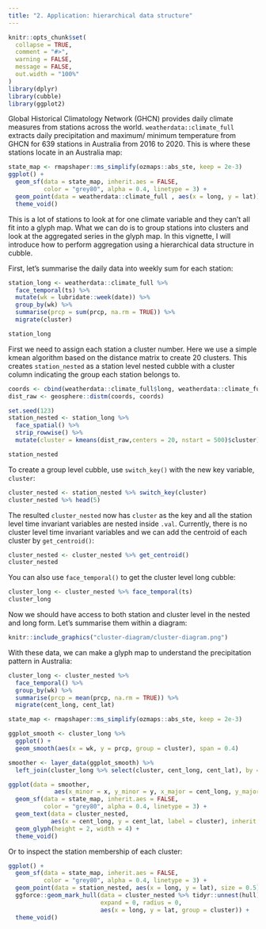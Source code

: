 ```yaml
---
title: "2. Application: hierarchical data structure"
---
```


```r
knitr::opts_chunk$set(
  collapse = TRUE,
  comment = "#>",
  warning = FALSE, 
  message = FALSE,
  out.width = "100%"
)
library(dplyr)
library(cubble)
library(ggplot2)
```

Global Historical Climatology Network (GHCN) provides daily climate measures from stations across the world. `weatherdata::climate_full` extracts daily precipitation and maximum/ minimum temperature from GHCN for 639 stations in Australia from 2016 to 2020. This is where these stations locate in an Australia map: 

```r
state_map <- rmapshaper::ms_simplify(ozmaps::abs_ste, keep = 2e-3)
ggplot() + 
  geom_sf(data = state_map, inherit.aes = FALSE,
          color = "grey80", alpha = 0.4, linetype = 3) +
  geom_point(data = weatherdata::climate_full , aes(x = long, y = lat)) + 
  theme_void()
```

This is a lot of stations to look at for one climate variable and they can't all fit into a glyph map. What we can do is to group stations into clusters and look at the aggregated series in the glyph map. In this vignette, I will introduce how to perform aggregation using a hierarchical data structure in cubble. 

First, let's summarise the daily data into weekly sum for each station:

```r
station_long <- weatherdata::climate_full %>% 
  face_temporal(ts) %>% 
  mutate(wk = lubridate::week(date)) %>% 
  group_by(wk) %>% 
  summarise(prcp = sum(prcp, na.rm = TRUE)) %>% 
  migrate(cluster)

station_long
```

First we need to assign each station a cluster number. Here we use a simple kmean algorithm based on the distance matrix to create 20 clusters. This creates `station_nested` as a station level nested cubble with a cluster column indicating the group each station belongs to.

```r
coords <- cbind(weatherdata::climate_full$long, weatherdata::climate_full$lat)
dist_raw <- geosphere::distm(coords, coords)

set.seed(123)
station_nested <- station_long %>% 
  face_spatial() %>% 
  strip_rowwise() %>% 
  mutate(cluster = kmeans(dist_raw,centers = 20, nstart = 500)$cluster)
```

```r
station_nested
```

To create a group level cubble, use `switch_key()` with the new key variable, `cluster`:

```r
cluster_nested <- station_nested %>% switch_key(cluster)
cluster_nested %>% head(5)
```

The resulted `cluster_nested` now has `cluster` as the key and all the station level time invariant variables are nested inside `.val`. Currently, there is no cluster level time invariant variables and we can add the centroid of each cluster by `get_centroid()`: 

```r
cluster_nested <- cluster_nested %>% get_centroid()
cluster_nested
```

You can also use `face_temporal()` to get the cluster level long cubble:

```r
cluster_long <- cluster_nested %>% face_temporal(ts)
cluster_long
```

Now we should have access to  both station and cluster level in the nested and long form. Let's summarise them within a diagram:

```r
knitr::include_graphics("cluster-diagram/cluster-diagram.png")
```

With these data, we can make a glyph map to understand the precipitation pattern in Australia:

```r
cluster_long <- cluster_nested %>% 
  face_temporal() %>% 
  group_by(wk) %>% 
  summarise(prcp = mean(prcp, na.rm = TRUE)) %>% 
  migrate(cent_long, cent_lat)

state_map <- rmapshaper::ms_simplify(ozmaps::abs_ste, keep = 2e-3)

ggplot_smooth <- cluster_long %>% 
  ggplot() +
  geom_smooth(aes(x = wk, y = prcp, group = cluster), span = 0.4) 

smoother <- layer_data(ggplot_smooth) %>% 
  left_join(cluster_long %>% select(cluster, cent_long, cent_lat), by = c("group" = "cluster"))

ggplot(data = smoother, 
             aes(x_minor = x, y_minor = y, x_major = cent_long, y_major = cent_lat)) + 
  geom_sf(data = state_map, inherit.aes = FALSE,
          color = "grey80", alpha = 0.4, linetype = 3) + 
  geom_text(data = cluster_nested, 
            aes(x = cent_long, y = cent_lat, label = cluster), inherit.aes = FALSE) +
  geom_glyph(height = 2, width = 4) + 
  theme_void()
```

Or to inspect the station membership of each cluster:

```r
ggplot() + 
  geom_sf(data = state_map, inherit.aes = FALSE,
          color = "grey80", alpha = 0.4, linetype = 3) +
  geom_point(data = station_nested, aes(x = long, y = lat), size = 0.5) +
  ggforce::geom_mark_hull(data = cluster_nested %>% tidyr::unnest(hull),
                          expand = 0, radius = 0,
                          aes(x = long, y = lat, group = cluster)) + 
  theme_void()
```

